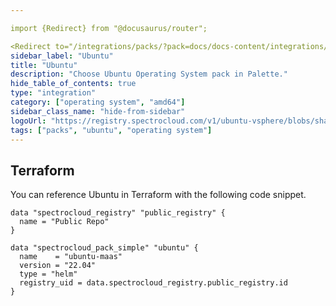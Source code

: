 ```yaml
---

import {Redirect} from "@docusaurus/router";

<Redirect to="/integrations/packs/?pack=docs/docs-content/integrations/ubuntu-maas" />
sidebar_label: "Ubuntu"
title: "Ubuntu"
description: "Choose Ubuntu Operating System pack in Palette."
hide_table_of_contents: true
type: "integration"
category: ["operating system", "amd64"]
sidebar_class_name: "hide-from-sidebar"
logoUrl: "https://registry.spectrocloud.com/v1/ubuntu-vsphere/blobs/sha256:09a727f9005b79c69d8e60e12ce130880c63131315b49e7fb4cc44e53d34dc7a?type=image.webp"
tags: ["packs", "ubuntu", "operating system"]
---
```



<Redirect to="/integrations/packs/?pack=docs/docs-content/integrations/ubuntu-maas" />

<PartialsComponent category="packs" name="ubuntu" />

## Terraform

You can reference Ubuntu in Terraform with the following code snippet.

```hcl
data "spectrocloud_registry" "public_registry" {
  name = "Public Repo"
}

data "spectrocloud_pack_simple" "ubuntu" {
  name    = "ubuntu-maas"
  version = "22.04"
  type = "helm"
  registry_uid = data.spectrocloud_registry.public_registry.id
}
```
